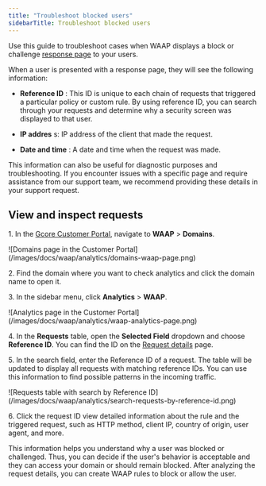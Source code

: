 ---
title: "Troubleshoot blocked users"
sidebarTitle: Troubleshoot blocked users
---

Use this guide to troubleshoot cases when WAAP displays a block or challenge [response page](/waap/response-pages) to your users. 

When a user is presented with a response page, they will see the following information: 

  * **Reference ID** : This ID is unique to each chain of requests that triggered a particular policy or custom rule. By using reference ID, you can search through your requests and determine why a security screen was displayed to that user. 

  * **IP addres** s: IP address of the client that made the request. 

  * **Date and time** : A date and time when the request was made.




This information can also be useful for diagnostic purposes and troubleshooting. If you encounter issues with a specific page and require assistance from our support team, we recommend providing these details in your support request. 

## View and inspect requests

1\. In the [Gcore Customer Portal](https://accounts.gcore.com/reports/dashboard), navigate to **WAAP** > **Domains**.


<Frame>![Domains page in the Customer Portal](/images/docs/waap/analytics/domains-waap-page.png)</Frame>



2\. Find the domain where you want to check analytics and click the domain name to open it. 

3\. In the sidebar menu, click **Analytics** > **WAAP**.


<Frame>![Analytics page in the Customer Portal](/images/docs/waap/analytics/waap-analytics-page.png)</Frame>



4\. In the **Requests** table, open the **Selected Field** dropdown and choose **Reference ID**. You can find the ID on the [Request details](/waap/analytics#request-details) page.

5\. In the search field, enter the Reference ID of a request. The table will be updated to display all requests with matching reference IDs. You can use this information to find possible patterns in the incoming traffic.


<Frame>![Requests table with search by Reference ID](/images/docs/waap/analytics/search-requests-by-reference-id.png)</Frame>



6\. Click the request ID view detailed information about the rule and the triggered request, such as HTTP method, client IP, country of origin, user agent, and more.

This information helps you understand why a user was blocked or challenged. Thus, you can decide if the user's behavior is acceptable and they can access your domain or should remain blocked. After analyzing the request details, you can create WAAP rules to block or allow the user.